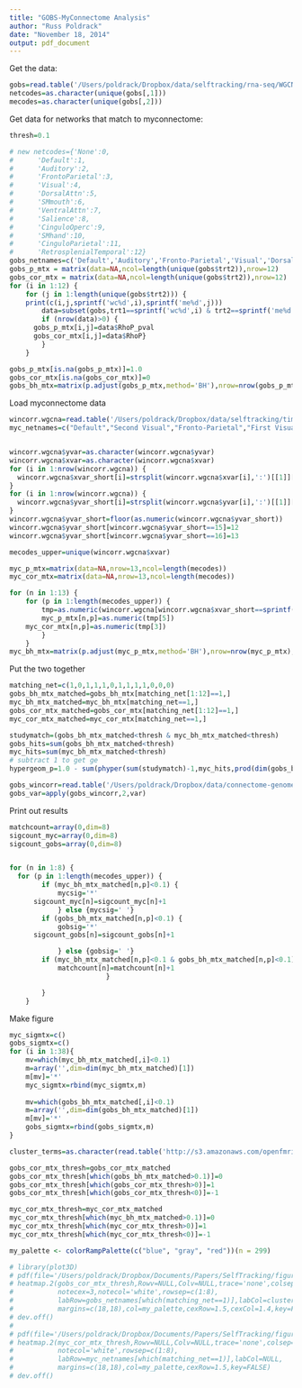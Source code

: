 ```yaml
---
title: "GOBS-MyConnectome Analysis"
author: "Russ Poldrack"
date: "November 18, 2014"
output: pdf_document
---
```



Get the data:

```r
gobs=read.table('/Users/poldrack/Dropbox/data/selftracking/rna-seq/WGCNA/WC.ME_h2_rho_p_run5-nofix.csv',sep=',',header=TRUE)
netcodes=as.character(unique(gobs[,1]))
mecodes=as.character(unique(gobs[,2]))
```

Get data for networks that match to myconnectome:

```r
thresh=0.1

# new netcodes={'None':0,
#      'Default':1,
#      'Auditory':2,
#      'FrontoParietal':3,
#      'Visual':4,
#      'DorsalAttn':5,
#      'SMmouth':6,
#      'VentralAttn':7,
#      'Salience':8,
#      'CinguloOperc':9,
#      'SMhand':10,
#      'CinguloParietal':11,
#      'RetrosplenialTemporal':12}
gobs_netnames=c('Default','Auditory','Fronto-Parietal','Visual','Dorsal Attention','Somatomotor mouth','Ventral Attention','Salience','Cingulo-opercular','Somatomotor hand','Cingulo-parietal','Retrosplenial-Temporal')
gobs_p_mtx = matrix(data=NA,ncol=length(unique(gobs$trt2)),nrow=12)
gobs_cor_mtx = matrix(data=NA,ncol=length(unique(gobs$trt2)),nrow=12)
for (i in 1:12) {
	for (j in 1:length(unique(gobs$trt2))) {
    print(c(i,j,sprintf('wc%d',i),sprintf('me%d',j)))
		data=subset(gobs,trt1==sprintf('wc%d',i) & trt2==sprintf('me%d',j))
		if (nrow(data)>0) {
      gobs_p_mtx[i,j]=data$RhoP_pval
      gobs_cor_mtx[i,j]=data$RhoP}
		}
	}

gobs_p_mtx[is.na(gobs_p_mtx)]=1.0  
gobs_cor_mtx[is.na(gobs_cor_mtx)]=0 
gobs_bh_mtx=matrix(p.adjust(gobs_p_mtx,method='BH'),nrow=nrow(gobs_p_mtx),ncol=ncol(gobs_p_mtx))

```

Load myconnectome data
```r
wincorr.wgcna=read.table('/Users/poldrack/Dropbox/data/selftracking/timeseries_analyses/out.dat.wgcna_wincorr.txt')
myc_netnames=c("Default","Second Visual","Fronto-Parietal","First Visual","First Dorsal Attention","6:Second Dorsal Attention","Ventral Attention-Language","Salience","Cingulo-opercular","Somatomotor","Frontal-Parietal-Other","Medial Parietal","Parieto Occipital")


wincorr.wgcna$yvar=as.character(wincorr.wgcna$yvar)
wincorr.wgcna$xvar=as.character(wincorr.wgcna$xvar)
for (i in 1:nrow(wincorr.wgcna)) {
  wincorr.wgcna$xvar_short[i]=strsplit(wincorr.wgcna$xvar[i],':')[[1]][1]
}
for (i in 1:nrow(wincorr.wgcna)) {
  wincorr.wgcna$yvar_short[i]=strsplit(wincorr.wgcna$yvar[i],':')[[1]][1]
}
wincorr.wgcna$yvar_short=floor(as.numeric(wincorr.wgcna$yvar_short))
wincorr.wgcna$yvar_short[wincorr.wgcna$yvar_short==15]=12
wincorr.wgcna$yvar_short[wincorr.wgcna$yvar_short==16]=13

mecodes_upper=unique(wincorr.wgcna$xvar)

myc_p_mtx=matrix(data=NA,nrow=13,ncol=length(mecodes))
myc_cor_mtx=matrix(data=NA,nrow=13,ncol=length(mecodes))

for (n in 1:13) {
	for (p in 1:length(mecodes_upper)) {
		tmp=as.numeric(wincorr.wgcna[wincorr.wgcna$xvar_short==sprintf('ME%d',p) & wincorr.wgcna$yvar_short==n,])
		myc_p_mtx[n,p]=as.numeric(tmp[5])
  	myc_cor_mtx[n,p]=as.numeric(tmp[3])
		}
	}
myc_bh_mtx=matrix(p.adjust(myc_p_mtx,method='BH'),nrow=nrow(myc_p_mtx),ncol=ncol(myc_p_mtx))

```

Put the two together
```r
matching_net=c(1,0,1,1,1,0,1,1,1,1,0,0,0)
gobs_bh_mtx_matched=gobs_bh_mtx[matching_net[1:12]==1,]
myc_bh_mtx_matched=myc_bh_mtx[matching_net==1,]
gobs_cor_mtx_matched=gobs_cor_mtx[matching_net[1:12]==1,]
myc_cor_mtx_matched=myc_cor_mtx[matching_net==1,]

studymatch=(gobs_bh_mtx_matched<thresh & myc_bh_mtx_matched<thresh)
gobs_hits=sum(gobs_bh_mtx_matched<thresh)
myc_hits=sum(myc_bh_mtx_matched<thresh)
# subtract 1 to get ge
hypergeom_p=1.0 - sum(phyper(sum(studymatch)-1,myc_hits,prod(dim(gobs_bh_mtx_matched))-myc_hits,gobs_hits))

gobs_wincorr=read.table('/Users/poldrack/Dropbox/data/connectome-genome/transcripts/wincorr_common.txt')
gobs_var=apply(gobs_wincorr,2,var)

```

Print out results
```r

matchcount=array(0,dim=8)
sigcount_myc=array(0,dim=8)
sigcount_gobs=array(0,dim=8)


for (n in 1:8) {
  for (p in 1:length(mecodes_upper)) {
		if (myc_bh_mtx_matched[n,p]<0.1) {
			mycsig='*'
      sigcount_myc[n]=sigcount_myc[n]+1
			} else {mycsig=' '}
		if (gobs_bh_mtx_matched[n,p]<0.1) {
			gobsig='*'
      sigcount_gobs[n]=sigcount_gobs[n]+1

			} else {gobsig=' '}
		if (myc_bh_mtx_matched[n,p]<0.1 & gobs_bh_mtx_matched[n,p]<0.1) {
			matchcount[n]=matchcount[n]+1
						} 

		}
	}


```
Make figure
```r

myc_sigmtx=c()
gobs_sigmtx=c()
for (i in 1:38){
    mv=which(myc_bh_mtx_matched[,i]<0.1)
    m=array('',dim=dim(myc_bh_mtx_matched)[1])
    m[mv]='*'
    myc_sigmtx=rbind(myc_sigmtx,m)
    
    mv=which(gobs_bh_mtx_matched[,i]<0.1)
    m=array('',dim=dim(gobs_bh_mtx_matched)[1])
    m[mv]='*'
    gobs_sigmtx=rbind(gobs_sigmtx,m)
}

cluster_terms=as.character(read.table('http://s3.amazonaws.com/openfmri/ds031/RNA-seq/module_descriptions.txt',header=FALSE,sep='\t')$V2)

gobs_cor_mtx_thresh=gobs_cor_mtx_matched
gobs_cor_mtx_thresh[which(gobs_bh_mtx_matched>0.1)]=0
gobs_cor_mtx_thresh[which(gobs_cor_mtx_thresh>0)]=1
gobs_cor_mtx_thresh[which(gobs_cor_mtx_thresh<0)]=-1

myc_cor_mtx_thresh=myc_cor_mtx_matched
myc_cor_mtx_thresh[which(myc_bh_mtx_matched>0.1)]=0
myc_cor_mtx_thresh[which(myc_cor_mtx_thresh>0)]=1
myc_cor_mtx_thresh[which(myc_cor_mtx_thresh<0)]=-1

my_palette <- colorRampPalette(c("blue", "gray", "red"))(n = 299)

# library(plot3D)
# pdf(file='/Users/poldrack/Dropbox/Documents/Papers/SelfTracking/figures/gobs_expression_heatmap_matched.pdf',width=18,height=8)
# heatmap.2(gobs_cor_mtx_thresh,Rowv=NULL,Colv=NULL,trace='none',colsep=c(1:38),
#           notecex=3,notecol='white',rowsep=c(1:8),
#           labRow=gobs_netnames[which(matching_net==1)],labCol=cluster_terms,
#           margins=c(18,18),col=my_palette,cexRow=1.5,cexCol=1.4,key=FALSE)
# dev.off()
# 
# pdf(file='/Users/poldrack/Dropbox/Documents/Papers/SelfTracking/figures/myc_expression_heatmap_matched.pdf',width=18,height=8)
# heatmap.2(myc_cor_mtx_thresh,Rowv=NULL,Colv=NULL,trace='none',colsep=c(1:38),
#           notecol='white',rowsep=c(1:8),
#           labRow=myc_netnames[which(matching_net==1)],labCol=NULL,
#           margins=c(18,18),col=my_palette,cexRow=1.5,key=FALSE)
# dev.off()

```